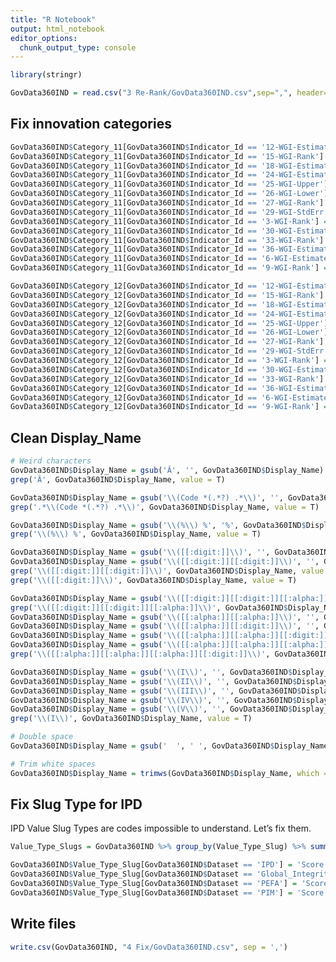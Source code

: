 ```yaml
---
title: "R Notebook"
output: html_notebook
editor_options: 
  chunk_output_type: console
---
```


```r
library(stringr)

GovData360IND = read.csv("3 Re-Rank/GovData360IND.csv",sep=",", header=TRUE)
```


## Fix innovation categories
```r
GovData360IND$Category_11[GovData360IND$Indicator_Id == '12-WGI-Estimate'] = 'Absence of Corruption'
GovData360IND$Category_11[GovData360IND$Indicator_Id == '15-WGI-Rank'] = 'General Governance'
GovData360IND$Category_11[GovData360IND$Indicator_Id == '18-WGI-Estimate'] = 'General Governance'
GovData360IND$Category_11[GovData360IND$Indicator_Id == '24-WGI-Estimate'] = 'General Governance'
GovData360IND$Category_11[GovData360IND$Indicator_Id == '25-WGI-Upper'] = 'General Governance'
GovData360IND$Category_11[GovData360IND$Indicator_Id == '26-WGI-Lower'] = 'General Governance'
GovData360IND$Category_11[GovData360IND$Indicator_Id == '27-WGI-Rank'] = 'General Governance'
GovData360IND$Category_11[GovData360IND$Indicator_Id == '29-WGI-StdErr'] = 'Absence of Corruption'
GovData360IND$Category_11[GovData360IND$Indicator_Id == '3-WGI-Rank'] = 'General Governance'
GovData360IND$Category_11[GovData360IND$Indicator_Id == '30-WGI-Estimate'] = 'General Governance'
GovData360IND$Category_11[GovData360IND$Indicator_Id == '33-WGI-Rank'] = 'General Governance'
GovData360IND$Category_11[GovData360IND$Indicator_Id == '36-WGI-Estimate'] = 'General Governance'
GovData360IND$Category_11[GovData360IND$Indicator_Id == '6-WGI-Estimate'] = 'Absence of Corruption'
GovData360IND$Category_11[GovData360IND$Indicator_Id == '9-WGI-Rank'] = 'Absence of Corruption'

GovData360IND$Category_12[GovData360IND$Indicator_Id == '12-WGI-Estimate'] = 'Prevention and sanction'
GovData360IND$Category_12[GovData360IND$Indicator_Id == '15-WGI-Rank'] = 'Prevention and sanction'
GovData360IND$Category_12[GovData360IND$Indicator_Id == '18-WGI-Estimate'] = 'Prevention and sanction'
GovData360IND$Category_12[GovData360IND$Indicator_Id == '24-WGI-Estimate'] = 'Prevention and sanction'
GovData360IND$Category_12[GovData360IND$Indicator_Id == '25-WGI-Upper'] = 'Prevention and sanction'
GovData360IND$Category_12[GovData360IND$Indicator_Id == '26-WGI-Lower'] = 'Prevention and sanction'
GovData360IND$Category_12[GovData360IND$Indicator_Id == '27-WGI-Rank'] = 'Prevention and sanction'
GovData360IND$Category_12[GovData360IND$Indicator_Id == '29-WGI-StdErr'] = 'Prevention and sanction'
GovData360IND$Category_12[GovData360IND$Indicator_Id == '3-WGI-Rank'] = 'Prevention and sanction'
GovData360IND$Category_12[GovData360IND$Indicator_Id == '30-WGI-Estimate'] = 'Prevention and sanction'
GovData360IND$Category_12[GovData360IND$Indicator_Id == '33-WGI-Rank'] = 'Prevention and sanction'
GovData360IND$Category_12[GovData360IND$Indicator_Id == '36-WGI-Estimate'] = 'Prevention and sanction'
GovData360IND$Category_12[GovData360IND$Indicator_Id == '6-WGI-Estimate'] = 'Prevention and sanction'
GovData360IND$Category_12[GovData360IND$Indicator_Id == '9-WGI-Rank'] = 'Prevention and sanction'
```

## Clean Display_Name

```r
# Weird characters
GovData360IND$Display_Name = gsub('Â', '', GovData360IND$Display_Name)
grep('Â', GovData360IND$Display_Name, value = T)

GovData360IND$Display_Name = gsub('\\(Code *(.*?) .*\\)', '', GovData360IND$Display_Name)
grep('.*\\(Code *(.*?) .*\\)', GovData360IND$Display_Name, value = T)

GovData360IND$Display_Name = gsub('\\(%\\) %', '%', GovData360IND$Display_Name)
grep('\\(%\\) %', GovData360IND$Display_Name, value = T)

GovData360IND$Display_Name = gsub('\\([[:digit:]]\\)', '', GovData360IND$Display_Name)
GovData360IND$Display_Name = gsub('\\([[:digit:]][[:digit:]]\\)', '', GovData360IND$Display_Name)
grep('\\([[:digit:]][[:digit:]]\\)', GovData360IND$Display_Name, value = T)
grep('\\([[:digit:]]\\)', GovData360IND$Display_Name, value = T)

GovData360IND$Display_Name = gsub('\\([[:digit:]][[:digit:]][[:alpha:]]\\)', '', GovData360IND$Display_Name)
grep('\\([[:digit:]][[:digit:]][[:alpha:]]\\)', GovData360IND$Display_Name, value = T)
GovData360IND$Display_Name = gsub('\\([[:alpha:]][[:alpha:]]\\)', '', GovData360IND$Display_Name)
GovData360IND$Display_Name = gsub('\\([[:alpha:]][[:digit:]]\\)', '', GovData360IND$Display_Name)
GovData360IND$Display_Name = gsub('\\([[:alpha:]][[:alpha:]][[:digit:]]\\)', '', GovData360IND$Display_Name)
GovData360IND$Display_Name = gsub('\\([[:alpha:]][[:alpha:]][[:alpha:]][[:digit:]]\\)', '', GovData360IND$Display_Name)
grep('\\([[:alpha:]][[:alpha:]][[:alpha:]][[:digit:]]\\)', GovData360IND$Display_Name, value = T)

GovData360IND$Display_Name = gsub('\\(I\\)', '', GovData360IND$Display_Name)
GovData360IND$Display_Name = gsub('\\(II\\)', '', GovData360IND$Display_Name)
GovData360IND$Display_Name = gsub('\\(III\\)', '', GovData360IND$Display_Name)
GovData360IND$Display_Name = gsub('\\(IV\\)', '', GovData360IND$Display_Name)
GovData360IND$Display_Name = gsub('\\(V\\)', '', GovData360IND$Display_Name)
grep('\\(I\\)', GovData360IND$Display_Name, value = T)

# Double space
GovData360IND$Display_Name = gsub('  ', ' ', GovData360IND$Display_Name)

# Trim white spaces
GovData360IND$Display_Name = trimws(GovData360IND$Display_Name, which = 'both')

```

## Fix Slug Type for IPD
IPD Value Slug Types are codes impossible to understand. Let's fix them.

```r
Value_Type_Slugs = GovData360IND %>% group_by(Value_Type_Slug) %>% summarise(n = n()) %>% arrange(desc(n))

GovData360IND$Value_Type_Slug[GovData360IND$Dataset == 'IPD'] = 'Score'
GovData360IND$Value_Type_Slug[GovData360IND$Dataset == 'Global_Integrity'] = 'Score'
GovData360IND$Value_Type_Slug[GovData360IND$Dataset == 'PEFA'] = 'Score'
GovData360IND$Value_Type_Slug[GovData360IND$Dataset == 'PIM'] = 'Score'
```

## Write files

```r
write.csv(GovData360IND, "4 Fix/GovData360IND.csv", sep = ',')
```

